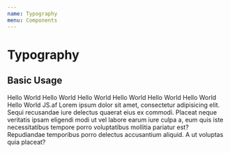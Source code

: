 ```yaml
---
name: Typography
menu: Components
---
```



# Typography

## Basic Usage

<Playground>
  <Typography variant="h1" >Hello World</Typography>
  <Typography variant="h2" >Hello World</Typography>
  <Typography variant="h3" >Hello World</Typography>
  <Typography variant="h4" >Hello World</Typography>
  <Typography variant="h5" >Hello World</Typography>
  <Typography variant="h6" >Hello World</Typography>
  <Typography variant="h1" fontWeight={100} m={0}>Hello World</Typography>
  <Typography variant="h1" fontFamily={'Inconsolata'}>JS.af</Typography>
  <Typography variant="p">
    Lorem ipsum dolor sit amet, consectetur adipisicing elit. Sequi recusandae iure delectus quaerat eius ex commodi. Placeat neque veritatis ipsam eligendi modi ut vel labore earum iure culpa a, eum quis iste necessitatibus tempore porro voluptatibus mollitia pariatur est? Repudiandae temporibus porro delectus accusantium aliquid. A ut voluptas quia placeat?
  </Typography>
</Playground>
